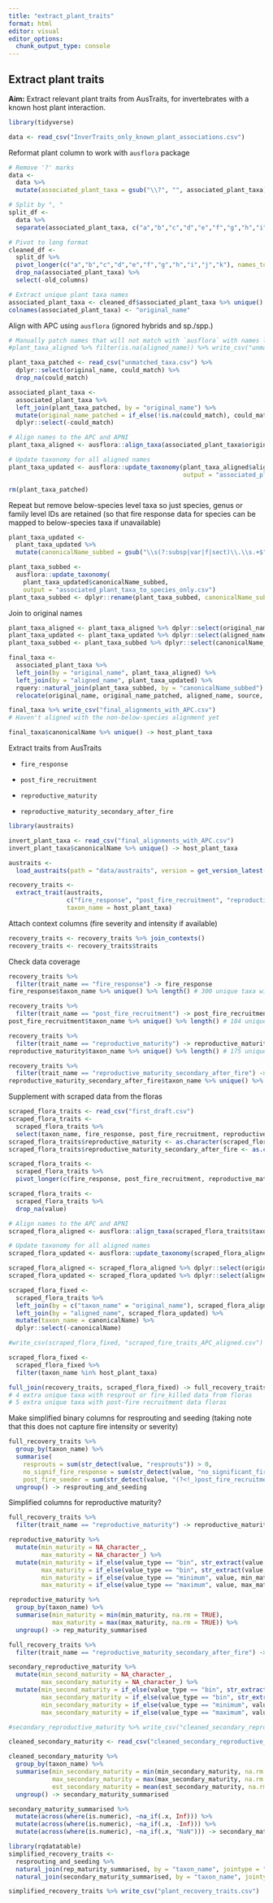 ```yaml
---
title: "extract_plant_traits"
format: html
editor: visual
editor_options: 
  chunk_output_type: console
---
```


## Extract plant traits

**Aim:** Extract relevant plant traits from AusTraits, for invertebrates with a known host plant interaction.

```r
library(tidyverse)
```

```r
data <- read_csv("InverTraits_only_known_plant_associations.csv")
```

Reformat plant column to work with `ausflora` package

```r
# Remove '?' marks
data <-
  data %>% 
  mutate(associated_plant_taxa = gsub("\\?", "", associated_plant_taxa))

# Split by ", "
split_df <- 
  data %>% 
  separate(associated_plant_taxa, c("a","b","c","d","e","f","g","h","i","j","k"), sep = ", ")

# Pivot to long format
cleaned_df <-
  split_df %>% 
  pivot_longer(c("a","b","c","d","e","f","g","h","i","j","k"), names_to = "old_columns", values_to = "associated_plant_taxa") %>% 
  drop_na(associated_plant_taxa) %>% 
  select(-old_columns)

# Extract unique plant taxa names
associated_plant_taxa <- cleaned_df$associated_plant_taxa %>% unique() %>% as.data.frame()
colnames(associated_plant_taxa) <- "original_name"
```

Align with APC using `ausflora` (ignored hybrids and sp./spp.)

```r
# Manually patch names that will not match with `ausflora` with names looked up manually from the APC - most of these are Genus sp. names
#plant_taxa_aligned %>% filter(is.na(aligned_name)) %>% write_csv("unmatched_taxa.csv")

plant_taxa_patched <- read_csv("unmatched_taxa.csv") %>% 
  dplyr::select(original_name, could_match) %>% 
  drop_na(could_match)

associated_plant_taxa <-
  associated_plant_taxa %>% 
  left_join(plant_taxa_patched, by = "original_name") %>% 
  mutate(original_name_patched = if_else(!is.na(could_match), could_match, original_name)) %>% 
  dplyr::select(-could_match)

# Align names to the APC and APNI
plant_taxa_aligned <- ausflora::align_taxa(associated_plant_taxa$original_name_patched)

# Update taxonomy for all aligned names
plant_taxa_updated <- ausflora::update_taxonomy(plant_taxa_aligned$aligned_name,
                                                output = "associated_plant_taxa.csv")

rm(plant_taxa_patched)
```

Repeat but remove below-species level taxa so just species, genus or family level IDs are retained (so that fire response data for species can be mapped to below-species taxa if unavailable)

```r
plant_taxa_updated <-
  plant_taxa_updated %>% 
  mutate(canonicalName_subbed = gsub("\\s(?:subsp|var|f|sect)\\.\\s.+$", "", canonicalName, perl = TRUE))

plant_taxa_subbed <- 
  ausflora::update_taxonomy(
    plant_taxa_updated$canonicalName_subbed, 
    output = "associated_plant_taxa_to_species_only.csv")
plant_taxa_subbed <- dplyr::rename(plant_taxa_subbed, canonicalName_subbed = aligned_name)
```

Join to original names

```r
plant_taxa_aligned <- plant_taxa_aligned %>% dplyr::select(original_name, aligned_name, source)
plant_taxa_updated <- plant_taxa_updated %>% dplyr::select(aligned_name, canonicalName, canonicalName_subbed, scientificNameAuthorship, taxonomicStatus, taxonRank, family, subclass, taxonDistribution)
plant_taxa_subbed <- plant_taxa_subbed %>% dplyr::select(canonicalName_subbed, canonicalName, scientificNameAuthorship, taxonomicStatus, taxonRank, family, subclass, taxonDistribution) %>% rename(canonicalName_to_species = canonicalName)

final_taxa <-
  associated_plant_taxa %>% 
  left_join(by = "original_name", plant_taxa_aligned) %>% 
  left_join(by = "aligned_name", plant_taxa_updated) %>% 
  rquery::natural_join(plant_taxa_subbed, by = "canonicalName_subbed") %>% 
  relocate(original_name, original_name_patched, aligned_name, source, canonicalName, canonicalName_subbed, canonicalName_to_species, .before = family)

final_taxa %>% write_csv("final_alignments_with_APC.csv")
# Haven't aligned with the non-below-species alignment yet

final_taxa$canonicalName %>% unique() -> host_plant_taxa
```

Extract traits from AusTraits

-   `fire_response`

-   `post_fire_recruitment`

-   `reproductive_maturity`

-   `reproductive_maturity_secondary_after_fire`

```r
library(austraits)

invert_plant_taxa <- read_csv("final_alignments_with_APC.csv")
invert_plant_taxa$canonicalName %>% unique() -> host_plant_taxa

austraits <- 
  load_austraits(path = "data/austraits", version = get_version_latest())

recovery_traits <-
  extract_trait(austraits, 
                c("fire_response", "post_fire_recruitment", "reproductive_maturity", "reproductive_maturity_secondary_after_fire"), 
                taxon_name = host_plant_taxa)
```

Attach context columns (fire severity and intensity if available)

```r
recovery_traits <- recovery_traits %>% join_contexts()
recovery_traits <- recovery_traits$traits 
```

Check data coverage

```r
recovery_traits %>% 
  filter(trait_name == "fire_response") -> fire_response
fire_response$taxon_name %>% unique() %>% length() # 300 unique taxa with resprout or fire_killed data

recovery_traits %>% 
  filter(trait_name == "post_fire_recruitment") -> post_fire_recruitment
post_fire_recruitment$taxon_name %>% unique() %>% length() # 184 unique taxa with post-fire recruitment data

recovery_traits %>% 
  filter(trait_name == "reproductive_maturity") -> reproductive_maturity
reproductive_maturity$taxon_name %>% unique() %>% length() # 175 unique taxa with reproductive maturity data

recovery_traits %>% 
  filter(trait_name == "reproductive_maturity_secondary_after_fire") -> reproductive_maturity_secondary_after_fire
reproductive_maturity_secondary_after_fire$taxon_name %>% unique() %>% length() # 31 unique taxa with secondary reproductive maturity data (time from resprouting to reproductive maturity)
```

Supplement with scraped data from the floras

```r
scraped_flora_traits <- read_csv("first_draft.csv")
scraped_flora_traits <-
  scraped_flora_traits %>% 
  select(taxon_name, fire_response, post_fire_recruitment, reproductive_maturity, reproductive_maturity_secondary_after_fire, fire_intensity, fire_severity, fire_season)
scraped_flora_traits$reproductive_maturity <- as.character(scraped_flora_traits$reproductive_maturity)
scraped_flora_traits$reproductive_maturity_secondary_after_fire <- as.character(scraped_flora_traits$reproductive_maturity_secondary_after_fire)

scraped_flora_traits <-
  scraped_flora_traits %>% 
  pivot_longer(c(fire_response, post_fire_recruitment, reproductive_maturity, reproductive_maturity_secondary_after_fire), names_to = "trait_name", values_to = "value")

scraped_flora_traits <-
  scraped_flora_traits %>% 
  drop_na(value)

# Align names to the APC and APNI
scraped_flora_aligned <- ausflora::align_taxa(scraped_flora_traits$taxon_name)

# Update taxonomy for all aligned names
scraped_flora_updated <- ausflora::update_taxonomy(scraped_flora_aligned$aligned_name)

scraped_flora_aligned <- scraped_flora_aligned %>% dplyr::select(original_name, aligned_name, source)
scraped_flora_updated <- scraped_flora_updated %>% dplyr::select(aligned_name, canonicalName)

scraped_flora_fixed <-
  scraped_flora_traits %>% 
  left_join(by = c("taxon_name" = "original_name"), scraped_flora_aligned) %>% 
  left_join(by = "aligned_name", scraped_flora_updated) %>% 
  mutate(taxon_name = canonicalName) %>% 
  dplyr::select(-canonicalName)

#write_csv(scraped_flora_fixed, "scraped_fire_traits_APC_aligned.csv")

scraped_flora_fixed <-
  scraped_flora_fixed %>% 
  filter(taxon_name %in% host_plant_taxa)

full_join(recovery_traits, scraped_flora_fixed) -> full_recovery_traits
# 4 extra unique taxa with resprout or fire_killed data from floras
# 5 extra unique taxa with post-fire recruitment data floras
```

Make simplified binary columns for resprouting and seeding (taking note that this does not capture fire intensity or severity)

```r
full_recovery_traits %>% 
  group_by(taxon_name) %>% 
  summarise(
    resprouts = sum(str_detect(value, "resprouts")) > 0,
    no_signif_fire_response = sum(str_detect(value, "no_significant_fire_response")) > 0,
    post_fire_seeder = sum(str_detect(value, "(?<!_)post_fire_recruitment")) > 0) %>% 
  ungroup() -> resprouting_and_seeding
```

Simplified columns for reproductive maturity?

```r
full_recovery_traits %>% 
  filter(trait_name == "reproductive_maturity") -> reproductive_maturity 

reproductive_maturity %>% 
  mutate(min_maturity = NA_character_,
         max_maturity = NA_character_) %>% 
  mutate(min_maturity = if_else(value_type == "bin", str_extract(value, "\\d+(?=\\-\\-)"), min_maturity),
         max_maturity = if_else(value_type == "bin", str_extract(value, "(?<=\\-\\-)\\d+"), max_maturity),
         min_maturity = if_else(value_type == "minimum", value, min_maturity),
         max_maturity = if_else(value_type == "maximum", value, max_maturity)) -> reproductive_maturity

reproductive_maturity %>%
  group_by(taxon_name) %>% 
  summarise(min_maturity = min(min_maturity, na.rm = TRUE),
            max_maturity = max(max_maturity, na.rm = TRUE)) %>% 
  ungroup() -> rep_maturity_summarised

full_recovery_traits %>% 
  filter(trait_name == "reproductive_maturity_secondary_after_fire") -> secondary_reproductive_maturity

secondary_reproductive_maturity %>% 
  mutate(min_second_maturity = NA_character_,
         max_secondary_maturity = NA_character_) %>% 
  mutate(min_second_maturity = if_else(value_type == "bin", str_extract(value, "\\d+(?=\\-\\-)"), min_second_maturity),
         max_secondary_maturity = if_else(value_type == "bin", str_extract(value, "(?<=\\-\\-)\\d+"), max_secondary_maturity),
         min_secondary_maturity = if_else(value_type == "minimum", value, min_second_maturity),
         max_secondary_maturity = if_else(value_type == "maximum", value, max_secondary_maturity)) -> secondary_reproductive_maturity

#secondary_reproductive_maturity %>% write_csv("cleaned_secondary_reproductive_maturity.csv") 

cleaned_secondary_maturity <- read_csv("cleaned_secondary_reproductive_maturity.csv")

cleaned_secondary_maturity %>%
  group_by(taxon_name) %>% 
  summarise(min_secondary_maturity = min(min_secondary_maturity, na.rm = TRUE),
            max_secondary_maturity = max(max_secondary_maturity, na.rm = TRUE),
            est_secondary_maturity = mean(est_secondary_maturity, na.rm = TRUE)) %>% 
  ungroup() -> secondary_maturity_summarised

secondary_maturity_summarised %>% 
  mutate(across(where(is.numeric), ~na_if(.x, Inf))) %>% 
  mutate(across(where(is.numeric), ~na_if(.x, -Inf))) %>% 
  mutate(across(where(is.numeric), ~na_if(.x, "NaN"))) -> secondary_maturity_summarised

library(rqdatatable)
simplified_recovery_traits <-
  resprouting_and_seeding %>% 
  natural_join(rep_maturity_summarised, by = "taxon_name", jointype = "FULL") %>% 
  natural_join(secondary_maturity_summarised, by = "taxon_name", jointype = "FULL") %>% relocate(resprouts, post_fire_seeder, no_signif_fire_response, .after = taxon_name)

simplified_recovery_traits %>% write_csv("plant_recovery_traits.csv")
```
